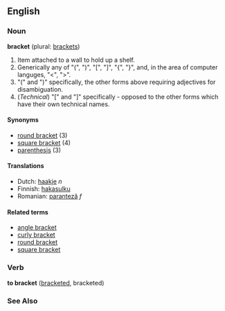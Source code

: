 ==English==

===Noun===
'''bracket''' (plural: [[brackets]])

#Item attached to a wall to hold up a shelf.
#Generically any of "(", ")", "[", "]", "{", "}", and, in the area of computer languges, "<", ">".
#"(" and ")" specifically, the other forms above requiring adjectives for disambiguation.
#(''Technical'') "[" and "]" specifically - opposed to the other forms which have their own technical names.

====Synonyms====
*[[round bracket]] (3)
*[[square bracket]] (4)
*[[parenthesis]] (3)

====Translations====
*Dutch: [[haakje]] ''n''
*Finnish: [[hakasulku]]
*Romanian: [[paranteză]] ''f''

====Related terms====
*[[angle bracket]]
*[[curly bracket]]
*[[round bracket]]
*[[square bracket]]

===Verb===
'''to bracket''' ([[bracketed]], bracketed)

===See Also===
{{msg:Punctuation}}